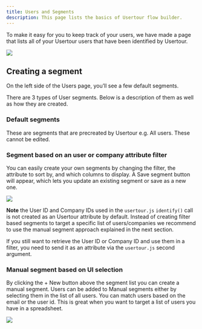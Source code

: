 ```yaml
---
title: Users and Segments
description: This page lists the basics of Usertour flow builder.
---
```


To make it easy for you to keep track of your users, we have made a page that lists all of your Usertour users that have been identified by Usertour.

![](https://www.usertour.io/docs/how-to-guides/user-segment.png)

## Creating a segment

On the left side of the Users page, you’ll see a few default segments.

There are 3 types of User segments. Below is a description of them as well as how they are created.

### Default segments

These are segments that are precreated by Usertour e.g. All users. These cannot be edited.

### Segment based on an user or company attribute filter

You can easily create your own segments by changing the filter, the attribute to sort by, and which columns to display. A Save segment button will appear, which lets you update an existing segment or save as a new one.

![](https://www.usertour.io/docs/how-to-guides/filter-users.png)

**Note** the User ID and Company IDs used in the `usertour.js` `identify()` call is not created as an Usertour attribute by default. Instead of creating filter based segments to target a specific list of users/companies we recommend to use the manual segment approach explained in the next section.

If you still want to retrieve the User ID or Company ID and use them in a filter, you need to send it as an attribute via the `usertour.js` second argument.

### Manual segment based on UI selection

By clicking the + New button above the segment list you can create a manual segment. Users can be added to Manual segments either by selecting them in the list of all users. You can match users based on the email or the user id. This is great when you want to target a list of users you have in a spreadsheet.

![](https://www.usertour.io/docs/how-to-guides/manual-users.png)